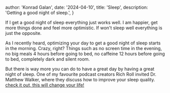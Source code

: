 
  author: 'Konrad Galan',
  date: '2024-04-10',
  title: 'Sleep',
  description:
    'Getting a good night of sleep.',
}


If I get a good night of sleep everything just works well. I am happier, get more things done and feel more optimistic. If won't sleep well everything is just the opposite. 

As I recently heard, optimizing your day to get a good night of sleep starts in the morning. Crazy, right? Things such as no screen time in the evening, no big meals 4 hours before going to bed, no caffeine 12 hours before going to bed, completely dark and silent room. 

But there is way more you can do to have a great day by having a great night of sleep. One of my favourite podcast creators Rich Roll invited Dr. Matthew Walker, where they discuss how to improve your sleep quality. <a href="https://www.youtube.com/watch?v=xTvxa0Rlhpg&ab_channel=RichRoll" target="_blank" rel="noopener noreferrer">check it out, this will change your life!</a>
